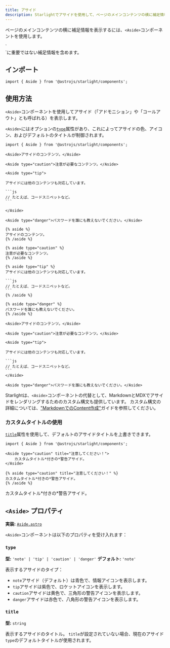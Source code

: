 ```yaml
---
title: アサイド
description: Starlightでアサイドを使用して、ページのメインコンテンツの横に補足情報を表示する方法を学びます。
---
```



ページのメインコンテンツの横に補足情報を表示するには、`<Aside>`コンポーネントを使用します。


<Preview>
<Aside slot="preview">
    `<Aside>`に重要ではない補足情報を含めます。
</Aside>
</Preview>

## インポート

```tsx
import { Aside } from '@astrojs/starlight/components';
```

## 使用方法

`<Aside>`コンポーネントを使用してアサイド（「アドモニション」や「コールアウト」とも呼ばれる）を表示します。

`<Aside>`にはオプションの[`type`](#type)属性があり、これによってアサイドの色、アイコン、およびデフォルトのタイトルが制御されます。

<Preview>

````mdx
import { Aside } from '@astrojs/starlight/components';

<Aside>アサイドのコンテンツ。</Aside>

<Aside type="caution">注意が必要なコンテンツ。</Aside>

<Aside type="tip">

アサイドには他のコンテンツも対応しています。

```js
// たとえば、コードスニペットなど。
```

</Aside>

<Aside type="danger">パスワードを誰にも教えないでください。</Aside>
````

<Fragment slot="markdoc">

````markdoc
{% aside %}
アサイドのコンテンツ。
{% /aside %}

{% aside type="caution" %}
注意が必要なコンテンツ。
{% /aside %}

{% aside type="tip" %}
アサイドには他のコンテンツも対応しています。

```js
// たとえば、コードスニペットなど。
```
{% /aside %}

{% aside type="danger" %}
パスワードを誰にも教えないでください。
{% /aside %}
````

</Fragment>

<Fragment slot="preview">

    <Aside>アサイドのコンテンツ。</Aside>

    <Aside type="caution">注意が必要なコンテンツ。</Aside>

    <Aside type="tip">

    アサイドには他のコンテンツも対応しています。

    ```js
    // たとえば、コードスニペットなど。
    ```
    </Aside>

    <Aside type="danger">パスワードを誰にも教えないでください。</Aside>

</Fragment>

</Preview>

Starlightは、`<Aside>`コンポーネントの代替として、MarkdownとMDXでアサイドをレンダリングするためのカスタム構文も提供しています。
カスタム構文の詳細については、["MarkdownでのContent作成"](/ja/guides/authoring-content/#補足情報)ガイドを参照してください。

### カスタムタイトルの使用

[`title`](#title)属性を使用して、デフォルトのアサイドタイトルを上書きできます。

<Preview>

```mdx 'title="注意してください！"'
import { Aside } from '@astrojs/starlight/components';

<Aside type="caution" title="注意してください！">
	カスタムタイトル*付きの*警告アサイド。
</Aside>
```

<Fragment slot="markdoc">

```markdoc 'title="注意してください！"'
{% aside type="caution" title="注意してください！" %}
カスタムタイトル*付きの*警告アサイド。
{% /aside %}
```

</Fragment>

<Aside slot="preview" type="caution" title="注意してください！">
	カスタムタイトル*付きの*警告アサイド。
</Aside>
  
</Preview>

## `<Aside>` プロパティ

**実装:** [`Aside.astro`](https://github.com/withastro/starlight/blob/main/packages/starlight/user-components/Aside.astro)

`<Aside>`コンポーネントは以下のプロパティを受け入れます：

### `type`

**型:** `'note' | 'tip' | 'caution' | 'danger'`
**デフォルト:** `'note'`

表示するアサイドのタイプ：

- `note`アサイド（デフォルト）は青色で、情報アイコンを表示します。
- `tip`アサイドは紫色で、ロケットアイコンを表示します。
- `caution`アサイドは黄色で、三角形の警告アイコンを表示します。
- `danger`アサイドは赤色で、八角形の警告アイコンを表示します。

### `title`

**型:** `string`

表示するアサイドのタイトル。
`title`が設定されていない場合、現在のアサイド`type`のデフォルトタイトルが使用されます。
